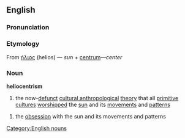 ==English==
===Pronunciation===
{{substub}}
===Etymology===
From {{Gr.}} [[ήλιος]] (helios) &mdash; ''sun'' + {{L.}} [[centrum]]&mdash;''center''

===Noun===
[[Category:English nouns]]
'''heliocentrism'''

# the now-[[defunct]] [[cultural anthropology|cultural anthropological]] [[theory]] that all [[primitive]] [[culture]]s [[worship]]ped the [[sun]] and its [[movement]]s and [[pattern]]s

# the [[obsession]] with the sun and its movements and patterns
